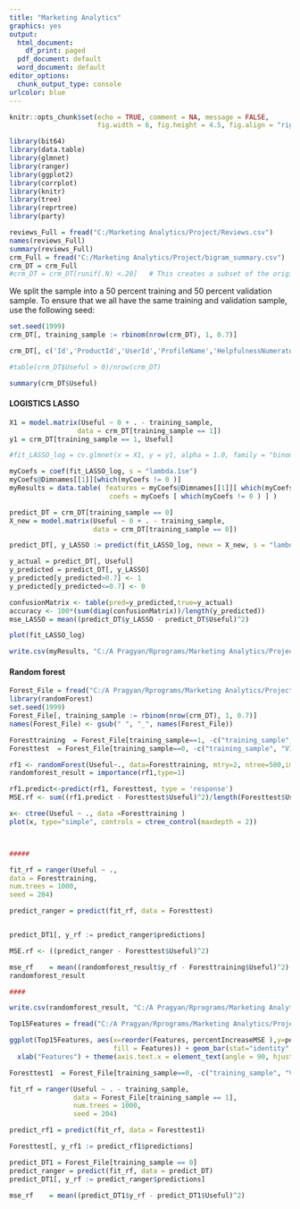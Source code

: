 ---
title: "Marketing Analytics"
graphics: yes
output:
  html_document:
    df_print: paged
  pdf_document: default
  word_document: default
editor_options:
  chunk_output_type: console
urlcolor: blue
---

```{r setup, include=FALSE}
knitr::opts_chunk$set(echo = TRUE, comment = NA, message = FALSE,
                      fig.width = 6, fig.height = 4.5, fig.align = "right")
```

```{r}
library(bit64)
library(data.table)
library(glmnet)
library(ranger)
library(ggplot2)
library(corrplot)
library(knitr)
library(tree)
library(reprtree)
library(party)
```

\setlength{\parskip}{6pt}

```{r, results = "hide"}

reviews_Full = fread("C:/Marketing Analytics/Project/Reviews.csv")
names(reviews_Full)
summary(reviews_Full)
crm_Full = fread("C:/Marketing Analytics/Project/bigram_summary.csv")
crm_DT = crm_Full
#crm_DT = crm_DT[runif(.N) <.20]   # This creates a subset of the original data for testing/development

```

We split the sample into a 50 percent training and 50 percent validation sample. To ensure that we all have the same training and validation sample, use the following seed:

```{r, results = "hide"}
set.seed(1999)
crm_DT[, training_sample := rbinom(nrow(crm_DT), 1, 0.7)]

crm_DT[, c('Id','ProductId','UserId','ProfileName','HelpfulnessNumerator','Time','Summary','Text','Perc_helpfulness'):=NULL] 

#table(crm_DT$Useful > 0)/nrow(crm_DT)

```

```{r}
summary(crm_DT$Useful)
```

#### LOGISTICS LASSO

```{r, results = "hide"}
X1 = model.matrix(Useful ~ 0 + . - training_sample,
                 data = crm_DT[training_sample == 1])
y1 = crm_DT[training_sample == 1, Useful]

#fit_LASSO_log = cv.glmnet(x = X1, y = y1, alpha = 1.0, family = "binomial")

myCoefs = coef(fit_LASSO_log, s = "lambda.1se")
myCoefs@Dimnames[[1]][which(myCoefs != 0 )] 
myResults = data.table( features = myCoefs@Dimnames[[1]][ which(myCoefs != 0 ) ], 
                         coefs = myCoefs [ which(myCoefs != 0 ) ] )

predict_DT = crm_DT[training_sample == 0]
X_new = model.matrix(Useful ~ 0 + . - training_sample,
                     data = crm_DT[training_sample == 0])

predict_DT[, y_LASSO := predict(fit_LASSO_log, newx = X_new, s = "lambda.1se", type="response")]

y_actual = predict_DT[, Useful]
y_predicted = predict_DT[, y_LASSO]
y_predicted[y_predicted>0.7] <- 1
y_predicted[y_predicted<=0.7] <- 0

confusionMatrix <- table(pred=y_predicted,true=y_actual)
accuracy <- 100*(sum(diag(confusionMatrix))/length(y_predicted))
mse_LASSO = mean((predict_DT$y_LASSO - predict_DT$Useful)^2)

plot(fit_LASSO_log)

write.csv(myResults, "C:/A Pragyan/Rprograms/Marketing Analytics/Project/myResults_1se.csv")

```

#### Random forest

```{r, cache = TRUE, results = "hide"}

Forest_File = fread("C:/A Pragyan/Rprograms/Marketing Analytics/Project/top_features.csv")
library(randomForest)
set.seed(1999)
Forest_File[, training_sample := rbinom(nrow(crm_DT), 1, 0.7)]
names(Forest_File) <- gsub(" ", "_", names(Forest_File))

Foresttraining  = Forest_File[training_sample==1, -c("training_sample", "V1")]
Foresttest  = Forest_File[training_sample==0, -c("training_sample", "V1")]

rf1 <- randomForest(Useful~., data=Foresttraining, mtry=2, ntree=500,importance=TRUE)
randomforest_result = importance(rf1,type=1)

rf1.predict<-predict(rf1, Foresttest, type = 'response')
MSE.rf <- sum((rf1.predict - Foresttest$Useful)^2)/length(Foresttest$Useful)

x<- ctree(Useful ~ ., data =Foresttraining )
plot(x, type="simple", controls = ctree_control(maxdepth = 2))



#####

fit_rf = ranger(Useful ~ .,
data = Foresttraining,
num.trees = 1000,
seed = 204)

predict_ranger = predict(fit_rf, data = Foresttest)


predict_DT1[, y_rf := predict_ranger$predictions]

MSE.rf <- ((predict_ranger - Foresttest$Useful)^2)

mse_rf    = mean((randomforest_result$y_rf - Foresttraining$Useful)^2)
randomforest_result

####

write.csv(randomforest_result, "C:/A Pragyan/Rprograms/Marketing Analytics/Project/randomforest_result.csv")

Top15Features = fread("C:/A Pragyan/Rprograms/Marketing Analytics/Project/Top15.csv")

ggplot(Top15Features, aes(x=reorder(Features, percentIncreaseMSE ),y=percentIncreaseMSE, 
                          fill = Features)) + geom_bar(stat="identity", position = "dodge", show.legend = F) +
  xlab("Features") + theme(axis.text.x = element_text(angle = 90, hjust = 1)) + coord_flip()


```

```{r, results = "hide"}

Foresttest1  = Forest_File[training_sample==0, -c("training_sample", "V1")]

fit_rf = ranger(Useful ~ . - training_sample,
                data = Forest_File[training_sample == 1],
                num.trees = 1000,
                seed = 204)

predict_rf1 = predict(fit_rf, data = Foresttest1)

Foresttest[, y_rf1 := predict_rf1$predictions]

predict_DT1 = Forest_File[training_sample == 0]
predict_ranger = predict(fit_rf, data = predict_DT)
predict_DT1[, y_rf := predict_ranger$predictions]

mse_rf    = mean((predict_DT1$y_rf - predict_DT1$Useful)^2)


```



